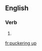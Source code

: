 ==English==

===Verb===
{{head|en|present participle}}

# {{present participle of|pucker up|lang=en|nocat=1}}

[[fr:puckering up]]